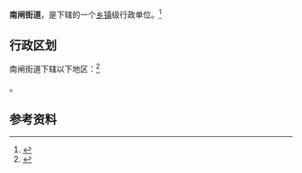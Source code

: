 {{中国乡级行政区|32/02/81/004/000}}

'''南闸街道'''，是{{PRC admin/fullname|32/02/81/004/000|3}}下辖的一个[[乡镇|乡镇]]级行政单位。<ref>{{PRC admin/ref sgc|{{PRC admin/parent|32/02/81/004/000}}}}</ref>

== 行政区划 ==

南闸街道下辖以下地区：<ref>{{PRC admin/ref sgc|32/02/81/004/000}}</ref>

{{PRC admin/children|32/02/81/004/000}}。

== 参考资料 ==

{{reflist}}

{{行政区划小作品}}
{{PRC admin/navcat|32/02/81/004/000}}